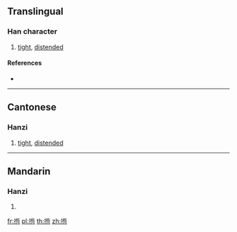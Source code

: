 {{also|搄}}
==Translingual==

===Han character===
{{Han char|rn=64|rad=手|as=09|sn=12|four=51012|canj=QPMM|ids=⿰扌恆}}

# {{label|zh|Cantonese}} [[tight]], [[distended]]

====References====
* {{Han ref|kx=0444.120|dkj=12396|dj=0795.100|hdz=31924.020|uh=63EF|ud=25583|bh=D958|bd=55640}}

----

==Cantonese==

===Hanzi===
{{yue-hanzi|jyut=[[hang4]]|y=hang4}}

# [[tight]], [[distended]]

----

==Mandarin==

===Hanzi===
{{cmn-hanzi|pin=[[gèn]] ([[gen4]])|wg=ken<sup>4</sup>}}

# {{defn|lang=cmn|sort=手09}}

[[fr:揯]]
[[pl:揯]]
[[th:揯]]
[[zh:揯]]